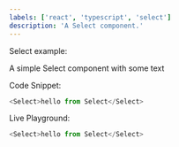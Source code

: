 ```yaml
---
labels: ['react', 'typescript', 'select']
description: 'A Select component.'
---
```



Select example:

A simple Select component with some text

Code Snippet:
```js
<Select>hello from Select</Select>
```


Live Playground:
```js live
<Select>hello from Select</Select>
```

